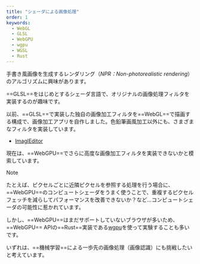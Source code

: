 ```yaml
---
title: "シェーダによる画像処理"
order: 1
keywords:
  - WebGL
  - GLSL
  - WebGPU
  - wgpu
  - WGSL
  - Rust
---
```






手書き風画像を生成するレンダリング（_NPR：Non-photorealistic rendering_）のアルゴリズムに興味があります。

==GLSL==をはじめとするシェーダ言語で、オリジナルの画像処理フィルタを実装するのが趣味です。

<GridGallery col={9}>
  <div class="-c-span-4 -sp-c-span-1">
    <CompareImage image1={img_Cat.src} image2={img_CatPencil.src} client:visible="svelte" />
  </div>
  <div class="-c-span-5 -sp-c-span-1">
    <CompareImage image1={img_Shrine.src} image2={img_ShrinePencil.src} client:visible="svelte" />
  </div>
</GridGallery>

以前、==GLSL==で実装した独自の画像加工フィルタを==WebGL==で描画する構成で、画像加工アプリを自作しました。色鉛筆画風加工以外にも、さまざまなフィルタを実装しています。

- [ImaglEditor](/projects/imagl-editor)

<FigureBox src={img_EditorPreview1} />

現在は、==WebGPU==でさらに高度な画像加工フィルタを実装できないかと模索しています。

> [!NOTE]
> たとえば、ピクセルごとに近隣ピクセルを参照する処理を行う場合に、==WebGPU==のコンピュートシェーダをうまく使うことで、重複するピクセルフェッチを減らしてパフォーマンスを改善できないか？など…コンピュートシェーダの可能性に惹かれています。

しかし、==WebGPU==はまだサポートしていないブラウザが多いため、==WebGPU== APIの==Rust==実装である[wgpu](https://github.com/gfx-rs/wgpu)を使って実験することも多いです。

いずれは、==機械学習==による一歩先の画像処理（画像認識）にも挑戦したいと考えています。
